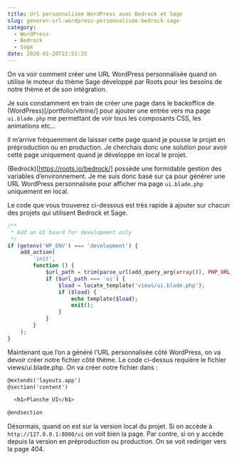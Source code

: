 ```yaml
---
title: Url personnalisée WordPress avec Bedrock et Sage
slug: generer-url-wordpress-personnalisee-bedrock-sage
category:
  - WordPress
  - Bedrock
  - Sage
date: 2020-01-20T22:51:33
---
```


On va voir comment créer une URL WordPress personnalisée quand on utilise le moteur du thème Sage développé par Roots pour les besoins de notre thème et de son intégration.

Je suis constamment en train de créer une page dans le backoffice de (WordPress)[/portfolio/vitrine/] pour ajouter une entrée vers ma page `ui.blade.php` me permettant de voir tous les composants CSS, les animations etc…

Il m’arrive fréquemment de laisser cette page quand je pousse le projet en préproduction ou en production. Je cherchais donc une solution pour avoir cette page uniquement quand je développe en local le projet.

(Bedrock)[https://roots.io/bedrock/] possède une formidable gestion des variables d’environnement. Je me suis donc basé sur ça pour générer une URL WordPress personnalisée pour afficher ma page `ui.blade.php` uniquement en local.

Le code que vous trouverez ci-dessous est très rapide à ajouter sur chacun des projets qui utilisent Bedrock et Sage.

```php
/**
 * Add an UI board for development only
 */
if (getenv('WP_ENV') === 'development') {
    add_action(
        'init',
        function () {
            $url_path = trim(parse_url(add_query_arg(array()), PHP_URL_PATH), '/');
            if ($url_path === 'ui') {
                $load = locate_template('views/ui.blade.php');
                if ($load) {
                    echo template($load);
                    exit();
                }
            }
        }
    );
}
```

Maintenant que l’on a généré l’URL personnalisée côté WordPress, on va devoir créer notre fichier côté thème. Le code ci-dessus requière le fichier views/ui.blade.php. On va créer notre fichier dans :

```html
@extends('layouts.app')
@section('content')

  <h1>Planche UI</h1>

@endsection
```

Désormais, quand on est sur la version local du projet. Si on accède à `http://127.0.0.1:8000/ui` on voit bien la page.
Par contre, si on y accède depuis la version en préproduction ou production. On se voit rediriger vers la page 404.